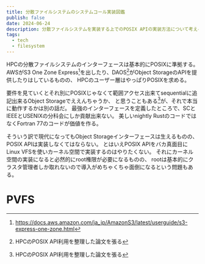 ```yaml
---
title: 分散ファイルシステムのシステムコール実装図鑑
publish: false
date: 2024-06-24
description: 分散ファイルシステムを実装する上でのPOSIX APIの実装方法について考える。FUSE、LD_PRELOAD hook、VFS、それぞれの利点と欠点、最近の流行り。
tags:
  - tech
  - filesystem
---
```


HPCの分散ファイルシステムのインターフェースは基本的にPOSIXに準拠する。
AWSがS3 One Zone Express[^1]を出したり、DAOS[^2]がObject StorageのAPIを提供したりはしているものの、
HPCのユーザー層はやっぱりPOSIXを求める。

要件を見ていくとそれ別にPOSIXじゃなくて範囲アクセス出来てsequentialに追記出来るObject Storageでええんちゃうか、
と思うこともある[^2]が、それで本当に動作するかは別の話だ。
最強のインターフェースを定義したところで、SCとIEEEとUSENIXの分科会にしか貢献出来ない。
美しいnightly RustのコードではなくFortran 77のコードが価値を作る。

そういう訳で現代になってもObject Storageインターフェースは生えるものの、
POSIX APIは実装しなくてはならない。
とはいえPOSIX APIをバカ真面目にLinux VFSを使いカーネル空間で実装するのはやりたくない。
それにカーネル空間の実装になると必然的にroot権限が必要になるものの、
rootは基本的にクラスタ管理者しか取れないので導入がめちゃくちゃ面倒になるという問題もある。

# PVFS

[^1]: https://docs.aws.amazon.com/ja_jp/AmazonS3/latest/userguide/s3-express-one-zone.html

[^2]: HPCのPOSIX API利用を整理した論文を張る

